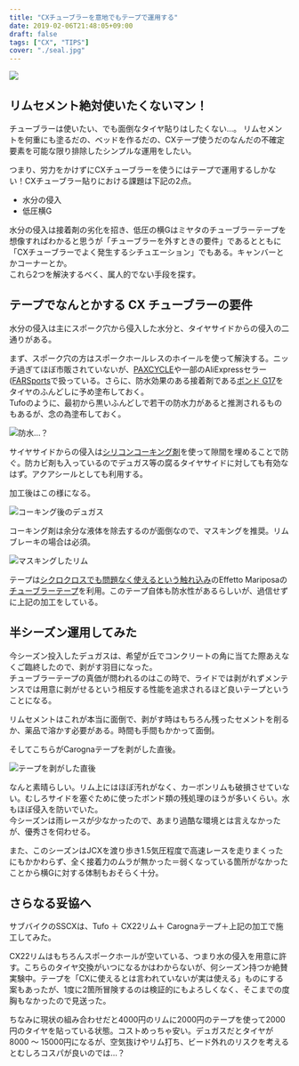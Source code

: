 ---
title: "CXチューブラーを意地でもテープで運用する"
date: 2019-02-06T21:48:05+09:00
draft: false
tags: ["CX", "TIPS"]
cover: "./seal.jpg"
---

![ ](./seal.jpg)

## リムセメント絶対使いたくないマン！

チューブラーは使いたい、でも面倒なタイヤ貼りはしたくない…。
リムセメントを何重にも塗るだの、ベッドを作るだの、CXテープ使うだのなんだの不確定要素を可能な限り排除したシンプルな運用をしたい。

つまり、労力をかけずにCXチューブラーを使うにはテープで運用するしかない！CXチューブラー貼りにおける課題は下記の2点。

- 水分の侵入
- 低圧横G

水分の侵入は接着剤の劣化を招き、低圧の横Gはミヤタのチューブラーテープを想像すればわかると思うが「チューブラーを外すときの要件」であるとともに「CXチューブラーでよく発生するシチュエーション」でもある。キャンバーとかコーナーとか。  
これら2つを解決するべく、属人的でない手段を探す。

## テープでなんとかする CX チューブラーの要件

水分の侵入は主にスポーク穴から侵入した水分と、タイヤサイドからの侵入の二通りがある。

まず、スポーク穴の方はスポークホールレスのホイールを使って解決する。ニッチ過ぎてほぼ市販されていないが、[PAXCYCLE](http://www.paxcycle.com/)や一部のAliExpressセラー([FARSports](https://www.aliexpress.com/store/all-wholesale-products/103713.html)で扱っている。さらに、防水効果のある接着剤である[ボンド G17](https://amzn.to/2JeDVs9)をタイヤのふんどしに予め塗布しておく。  
Tufoのように、最初から黒いふんどしで若干の防水力があると推測されるものもあるが、念の為塗布しておく。

![防水…？](./tufo.jpg)

サイヤサイドからの侵入は[シリコンコーキング剤](https://amzn.to/2Sgj7tN)を使って隙間を埋めることで防ぐ。防カビ剤も入っているのでデュガス等の腐るタイヤサイドに対しても有効なはず。アクアシールとしても利用する。

加工後はこの様になる。

![コーキング後のデュガス](./coaking.jpg)

コーキング剤は余分な液体を除去するのが面倒なので、マスキングを推奨。リムブレーキの場合は必須。

![マスキングしたリム](./seal.jpg)

<LinkBox isAmazonLink url="https://www.amazon.co.jp/dp/B000TGLPM2/" />

テープは[シクロクロスでも問題なく使えるという触れ込み](https://www.cyclowired.jp/lifenews/node/191669)のEffetto Mariposaの[チューブラーテープ](https://amzn.to/2u8o89K)を利用。このテープ自体も防水性があるらしいが、過信せずに上記の加工をしている。

## 半シーズン運用してみた

今シーズン投入したデュガスは、希望が丘でコンクリートの角に当てた際あえなくご臨終したので、剥がす羽目になった。  
チューブラーテープの真価が問われるのはこの時で、ライドでは剥がれずメンテンスでは用意に剥がせるという相反する性能を追求されるほど良いテープということになる。

リムセメントはこれが本当に面倒で、剥がす時はもちろん残ったセメントを削るか、薬品で溶かす必要がある。時間も手間もかかって面倒。

そしてこちらがCarognaテープを剥がした直後。

![テープを剥がした直後](./purged.jpg)

なんと素晴らしい。リム上にはほぼ汚れがなく、カーボンリムも破損させていない。むしろサイドを塞ぐために使ったボンド類の残処理のほうが多いくらい。水もほぼ侵入を防いでいた。  
今シーズンは雨レースが少なかったので、あまり過酷な環境とは言えなかったが、優秀さを伺わせる。

また、このシーズンはJCXを渡り歩き1.5気圧程度で高速レースを走りまくったにもかかわらず、全く接着力のムラが無かった＝弱くなっている箇所がなかったことから横Gに対する体制もおそらく十分。

## さらなる妥協へ

サブバイクのSSCXは、Tufo ＋ CX22リム＋ Carognaテープ＋上記の加工で施工してみた。

CX22リムはもちろんスポークホールが空いている、つまり水の侵入を用意に許す。こちらのタイヤ交換がいつになるかはわからないが、何シーズン持つか絶賛実験中。テープを「CXに使えるとは言われていないが実は使える」ものにする案もあったが、1度に2箇所冒険するのは検証的にもよろしくなく、そこまでの度胸もなかったので見送った。

ちなみに現状の組み合わせだと4000円のリムに2000円のテープを使って2000円のタイヤを貼っている状態。コストめっちゃ安い。デュガスだとタイヤが8000 ～ 15000円になるが、空気抜けやリム打ち、ビード外れのリスクを考えるとむしろコスパが良いのでは…？

<LinkBox isAmazonLink url="https://www.amazon.co.jp/dp/B00SYZFCGU/" />

